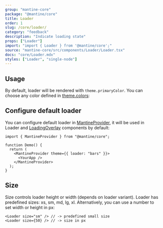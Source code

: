 ```yaml
---
group: "mantine-core"
package: "@mantine/core"
title: Loader
order: 1
slug: /core/loader/
category: "feedback"
description: "Indicate loading state"
props: ["Loader"]
import: "import { Loader } from '@mantine/core';"
source: "mantine-core/src/components/Loader/Loader.tsx"
docs: "core/Loader.mdx"
styles: ["Loader", "single-node"]
---
```



## Usage

By default, loader will be rendered with `theme.primaryColor`.
You can choose any color defined in [theme.colors](/theming/extend-theme/#default-colors):

<Demo data={LoaderDemos.configurator} />

## Configure default loader

You can configure default loader in [MantineProvider](/theming/mantine-provider/),
it will be used in Loader and [LoadingOverlay](/core/loading-overlay/) components by default:

```tsx
import { MantineProvider } from "@mantine/core";

function Demo() {
  return (
    <MantineProvider theme={{ loader: "bars" }}>
      <YourApp />
    </MantineProvider>
  );
}
```

## Size

Size controls loader height or width (depends on loader variant). Loader has predefined sizes: xs, sm, md, lg, xl.
Alternatively, you can use a number to set width or height in px:

```tsx
<Loader size="sm" /> // -> predefined small size
<Loader size={50} /> // -> size in px
```
